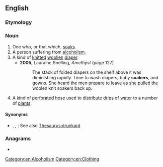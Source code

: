 ==English==

===Etymology===
{{suffix|en|soak|er}}

===Noun===
{{en-noun}}

# One who, or that which, [[soak]]s.
# A person suffering from [[alcoholism]].
# A kind of [[knit]]ted [[woollen]] [[diaper]].
#* '''2005''', Lauraine Snelling, ''Amethyst'' (page 127)
#*: The stack of folded diapers on the shelf above it was diminishing rapidly. Time to wash diapers, baby '''soakers''', and gowns. She heard the men prepare to leave as she pulled the woolen knit soakers back up.
# A kind of [[perforated]] [[hose]] used to [[distribute]] [[drip]]s of [[water]] to a number of [[plant]]s.

====Synonyms====
* {{sense|person suffering from alcoholism}} {{l|en|alcoholic}}, {{l|en|souse}}, {{l|en|suck-pint}}; See also [[Thesaurus:drunkard]]

===Anagrams===
* {{anagrams|en|a=aekors|Koreas|Kosrae|arkose|resoak}}

[[Category:en:Alcoholism]]
[[Category:en:Clothing]]